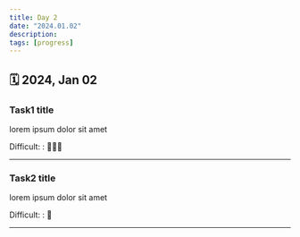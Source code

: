 ```yaml
---
title: Day 2
date: "2024.01.02"
description:
tags: [progress]
---
```


## 🗓️ 2024, Jan 02

### Task1 title

lorem ipsum dolor sit amet

Difficult: : 🧠🧠🧠

---

### Task2 title

lorem ipsum dolor sit amet

Difficult: : 🧠

---
